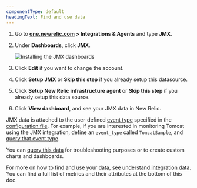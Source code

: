 ```yaml
---
componentType: default
headingText: Find and use data
---
```


1. Go to **[one.newrelic.com](https://one.newrelic.com) > Integrations & Agents** and type **JMX**.

2. Under **Dashboards**, click **JMX**.

   <img
     title="Install the JMX dashboards"
     alt="Installing the JMX dashboards"
     src="/images/infrastructure_screenshot-jmx-dashboard.webp"
   />

3. Click **Edit** if you want to change the account.

4. Click **Setup JMX** or **Skip this step** if you already setup this datasource.

5. Click **Setup New Relic infrastructure agent** or **Skip this step** if you already setup this data source.

6. Click **View dashboard**, and see your JMX data in New Relic.

JMX data is attached to the user-defined [event type](/docs/using-new-relic/data/understand-data/new-relic-data-types#events-new-relic) specified in the [configuration file](#metrics-collection). For example, if you are interested in monitoring Tomcat using the JMX integration, define an `event_type` called `TomcatSample`, and [query that event type](/docs/using-new-relic/data/understand-data/query-new-relic-data).

You can [query this data](/docs/using-new-relic/data/understand-data/query-new-relic-data) for troubleshooting purposes or to create custom charts and dashboards.

For more on how to find and use your data, see [understand integration data](/docs/infrastructure/integrations/find-use-infrastructure-integration-data). You can find a full list of metrics and their attributes at the bottom of this doc.
